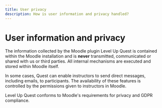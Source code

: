 ```yaml
---
title: User privacy
description: How is user information and privacy handled?
---
```


# User information and privacy

The information collected by the Moodle plugin Level Up Quest is contained within the Moodle installation and is **never** transmitted, communicated or shared with us or third parties. All internal mechanisms are executed and stored within Moodle itself.

In some cases, Quest can enable instructors to send direct messages, including emails, to participants. The availability of these features is controlled by the permissions given to instructors in Moodle.

Level Up Quest conforms to Moodle's requirements for privacy and GDPR compliance.
